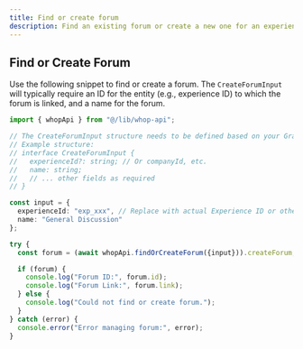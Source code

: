 ```yaml
---
title: Find or create forum
description: Find an existing forum or create a new one for an experience or company.
---
```


## Find or Create Forum

Use the following snippet to find or create a forum. The `CreateForumInput` will typically require an ID for the entity (e.g., experience ID) to which the forum is linked, and a name for the forum.

```typescript
import { whopApi } from "@/lib/whop-api";

// The CreateForumInput structure needs to be defined based on your GraphQL schema.
// Example structure:
// interface CreateForumInput {
//   experienceId?: string; // Or companyId, etc.
//   name: string;
//   // ... other fields as required
// }

const input = {
  experienceId: "exp_xxx", // Replace with actual Experience ID or other relevant ID
  name: "General Discussion"
};

try {
  const forum = (await whopApi.findOrCreateForum({input})).createForum;

  if (forum) {
    console.log("Forum ID:", forum.id);
    console.log("Forum Link:", forum.link);
  } else {
    console.log("Could not find or create forum.");
  }
} catch (error) {
  console.error("Error managing forum:", error);
}
```
